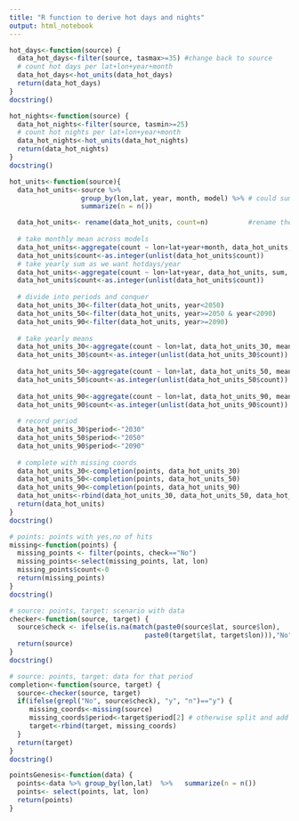 ```yaml
---
title: "R function to derive hot days and nights"
output: html_notebook
---
```





```r
hot_days<-function(source) {
  data_hot_days<-filter(source, tasmax>=35) #change back to source
  # count hot days per lat+lon+year+month
  data_hot_days<-hot_units(data_hot_days)
  return(data_hot_days)
}
docstring()
```

```r
hot_nights<-function(source) {
  data_hot_nights<-filter(source, tasmin>=25) 
  # count hot nights per lat+lon+year+month
  data_hot_nights<-hot_units(data_hot_nights)  
  return(data_hot_nights)
}
docstring()
```

```r
hot_units<-function(source){
  data_hot_units<-source %>% 
                  group_by(lon,lat, year, month, model) %>% # could summarize per year here already
                  summarize(n = n())

  data_hot_units<- rename(data_hot_units, count=n)          #rename the column to "count"
  
  # take monthly mean across models
  data_hot_units<-aggregate(count ~ lon+lat+year+month, data_hot_units, mean, na.rm=TRUE)
  data_hot_units$count<-as.integer(unlist(data_hot_units$count))     
  # take yearly sum as we want hotdays/year
  data_hot_units<-aggregate(count ~ lon+lat+year, data_hot_units, sum, na.rm=TRUE)
  data_hot_units$count<-as.integer(unlist(data_hot_units$count)) 
  
  # divide into periods and conquer
  data_hot_units_30<-filter(data_hot_units, year<2050)
  data_hot_units_50<-filter(data_hot_units, year>=2050 & year<2090) 
  data_hot_units_90<-filter(data_hot_units, year>=2090)
  
  # take yearly means
  data_hot_units_30<-aggregate(count ~ lon+lat, data_hot_units_30, mean, na.RM=TRUE) 
  data_hot_units_30$count<-as.integer(unlist(data_hot_units_30$count))                    
  
  data_hot_units_50<-aggregate(count ~ lon+lat, data_hot_units_50, mean, na.RM=TRUE)
  data_hot_units_50$count<-as.integer(unlist(data_hot_units_50$count))
  
  data_hot_units_90<-aggregate(count ~ lon+lat, data_hot_units_90, mean, na.RM=TRUE)
  data_hot_units_90$count<-as.integer(unlist(data_hot_units_90$count))                   
  
  # record period
  data_hot_units_30$period<-"2030"
  data_hot_units_50$period<-"2050"
  data_hot_units_90$period<-"2090"
  
  # complete with missing coords
  data_hot_units_30<-completion(points, data_hot_units_30)
  data_hot_units_50<-completion(points, data_hot_units_50)
  data_hot_units_90<-completion(points, data_hot_units_90)
  data_hot_units<-rbind(data_hot_units_30, data_hot_units_50, data_hot_units_90)
  return(data_hot_units)
}
docstring()
```

```r
# points: points with yes,no of hits
missing<-function(points) {
  missing_points <- filter(points, check=="No") 
  missing_points<-select(missing_points, lat, lon)
  missing_points$count<-0
  return(missing_points)
}
docstring()
```

```r
# source: points, target: scenario with data
checker<-function(source, target) {
  source$check <- ifelse(is.na(match(paste0(source$lat, source$lon),  
                                  paste0(target$lat, target$lon))),"No", "Yes")
  return(source)
}
docstring()
```

```r
# source: points, target: data for that period
completion<-function(source, target) { 
  source<-checker(source, target)
  if(ifelse(grepl("No", source$check), "y", "n")=="y") {
     missing_coords<-missing(source)
     missing_coords$period<-target$period[2] # otherwise split and add into the units part
     target<-rbind(target, missing_coords)    
  }
  return(target)
}
docstring()
```

```r
pointsGenesis<-function(data) {
  points<-data %>% group_by(lon,lat)  %>%   summarize(n = n())
  points<- select(points, lat, lon)
  return(points)
}
```
